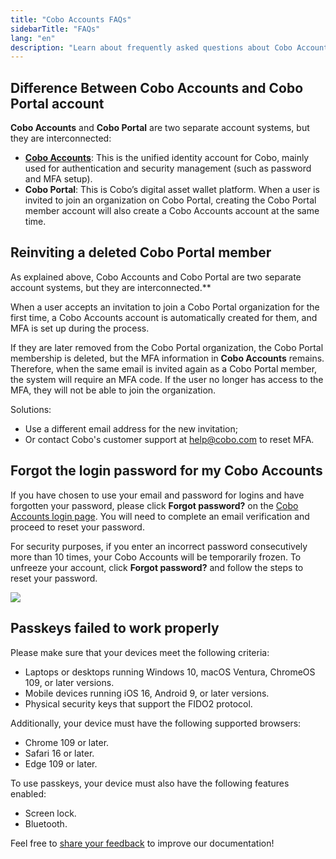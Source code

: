 ```yaml
---
title: "Cobo Accounts FAQs"
sidebarTitle: "FAQs"
lang: "en"
description: "Learn about frequently asked questions about Cobo Accounts, including password recovery and passkey setup."
---
```


## Difference Between Cobo Accounts and Cobo Portal account

**Cobo Accounts** and **Cobo Portal** are two separate account systems, but they are interconnected:  

- [**Cobo Accounts**](https://accounts.cobo.com/): This is the unified identity account for Cobo, mainly used for authentication and security management (such as password and MFA setup).
- **Cobo Portal**: This is Cobo’s digital asset wallet platform. When a user is invited to join an organization on Cobo Portal, creating the Cobo Portal member account will also create a Cobo Accounts account at the same time.

## Reinviting a deleted Cobo Portal member

As explained above, Cobo Accounts and Cobo Portal are two separate account systems, but they are interconnected.**

When a user accepts an invitation to join a Cobo Portal organization for the first time, a Cobo Accounts account is automatically created for them, and MFA is set up during the process.

If they are later removed from the Cobo Portal organization, the Cobo Portal membership is deleted, but the MFA information in **Cobo Accounts** remains. Therefore, when the same email is invited again as a Cobo Portal member, the system will require an MFA code. If the user no longer has access to the MFA, they will not be able to join the organization.

Solutions:  
- Use a different email address for the new invitation;  
- Or contact Cobo's customer support at [help@cobo.com](mailto:help@cobo.com) to reset MFA.  

## Forgot the login password for my Cobo Accounts
If you have chosen to use your email and password for logins and have forgotten your password, please click **Forgot password?** on the [Cobo Accounts login page](https://accounts.cobo.com/). You will need to complete an email verification and proceed to reset your password.

For security purposes, if you enter an incorrect password consecutively more than 10 times, your Cobo Accounts will be temporarily frozen. To unfreeze your account, click **Forgot password?** and follow the steps to reset your password.

<img src="/en/images/cobo-accounts/5H3WFCASV4ufVONDs755JB6rE4mQtbaUW_H5e5e2a3tEcN_ek8dAQhgWa4NtVNft9ANORaE2gkZlkuRhHLqSdogzzccVLTxWs_A6_BTXVDH2NdiZgw-has1inMGJLNoXegU7_sEF6qdRMWvHWGEsCyk.png" className="screenshot_modal"/>

## Passkeys failed to work properly

Please make sure that your devices meet the following criteria:
- Laptops or desktops running Windows 10, macOS Ventura, ChromeOS 109, or later versions.
- Mobile devices running iOS 16, Android 9, or later versions.
- Physical security keys that support the FIDO2 protocol.

Additionally, your device must have the following supported browsers:
- Chrome 109 or later.
- Safari 16 or later.
- Edge 109 or later.

To use passkeys, your device must also have the following features enabled:
- Screen lock.
- Bluetooth.

<Tip>Feel free to [share your feedback](https://forms.zohopublic.com/cobo/form/DocumentFeedbackForm/formperma/QvLOhxJv1_JMsJ-1dleZ8Itb_7rzN-LtgvsDdxosoVI?referrername=manuals) to improve our documentation!</Tip>